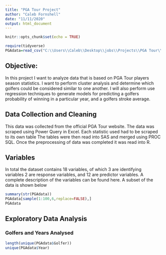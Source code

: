 ---
title: "PGA Tour Project"
author: "Caleb Fornshell"
date: "11/11/2020"
output: html_document
---


```{r setup, include=FALSE, echo=FALSE}
knitr::opts_chunk$set(echo = TRUE)

require(tidyverse)
PGAdata=read_csv("C:\\Users\\Caleb\\Desktop\\jobs\\Projects\\PGA Tour\\PGA_cleaned.csv")
```

## Objective:
In this project I want to analyze data that is based on PGA Tour players season
statistics. I want to perform cluster analysis and determine which golfers could 
be considered similar to one another. I will also perform use regression 
techniques to generate models for predicting a golfers probability of winning
in a particular year, and a golfers stroke average.

## Data Collection and Cleaning
This data was collected from the official PGA Tour website. The data was scraped
using Power Query in Excel. Each statistic used had to be scraped to its own 
table The tables were then read into SAS and merged using PROC SQL. Once the 
preprocessing of data was completed it was read into R.

## Variables
In total the dataset contains 18 variables, of which 3 are identifying variables
2 are response variables, and 12 are predictor variables. A complete description 
of the variables can be found here. A subset of the data is shown below

```{r}
summary(str(PGAdata))
PGAdata[sample(1:100,6,replace=FALSE),]
PGAdata
```



## Exploratory Data Analysis

### Golfers and Years Analysed
```{r}
length(unique(PGAdata$Golfer))
unique(PGAdata$Year)
```


